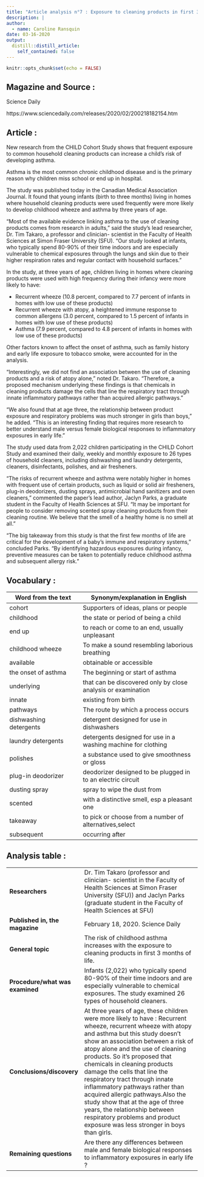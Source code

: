 ```yaml
---
title: "Article analysis n°7 : Exposure to cleaning products in first 3 months of life increases risk of childhood asthma"
description: |
author:
  - name: Caroline Ransquin
date: 03-16-2020
output:
  distill::distill_article:
    self_contained: false
---
```


```r
knitr::opts_chunk$set(echo = FALSE)
```

## Magazine and Source :

Science Daily 

https://www.sciencedaily.com/releases/2020/02/200218182154.htm

## Article :

New research from the CHILD Cohort Study shows that frequent exposure to common household cleaning products can increase a child's risk of developing asthma.

Asthma is the most common chronic childhood disease and is the primary reason why children miss school or end up in hospital.

The study was published today in the Canadian Medical Association Journal. It found that young infants (birth to three months) living in homes where household cleaning products were used frequently were more likely to develop childhood wheeze and asthma by three years of age.

"Most of the available evidence linking asthma to the use of cleaning products comes from research in adults," said the study's lead researcher, Dr. Tim Takaro, a professor and clinician- scientist in the Faculty of Health Sciences at Simon Fraser University (SFU). "Our study looked at infants, who typically spend 80-90% of their time indoors and are especially vulnerable to chemical exposures through the lungs and skin due to their higher respiration rates and regular contact with household surfaces."

In the study, at three years of age, children living in homes where cleaning products were used with high frequency during their infancy were more likely to have:

* Recurrent wheeze (10.8 percent, compared to 7.7 percent of infants in homes with low use of these products)
* Recurrent wheeze with atopy, a heightened immune response to common allergens (3.0 percent, compared to 1.5 percent of infants in homes with low use of these products)
* Asthma (7.9 percent, compared to 4.8 percent of infants in homes with low use of these products)

Other factors known to affect the onset of asthma, such as family history and early life exposure to tobacco smoke, were accounted for in the analysis.

"Interestingly, we did not find an association between the use of cleaning products and a risk of atopy alone," noted Dr. Takaro. "Therefore, a proposed mechanism underlying these findings is that chemicals in cleaning products damage the cells that line the respiratory tract through innate inflammatory pathways rather than acquired allergic pathways."

"We also found that at age three, the relationship between product exposure and respiratory problems was much stronger in girls than boys," he added. "This is an interesting finding that requires more research to better understand male versus female biological responses to inflammatory exposures in early life."

The study used data from 2,022 children participating in the CHILD Cohort Study and examined their daily, weekly and monthly exposure to 26 types of household cleaners, including dishwashing and laundry detergents, cleaners, disinfectants, polishes, and air fresheners.

"The risks of recurrent wheeze and asthma were notably higher in homes with frequent use of certain products, such as liquid or solid air fresheners, plug-in deodorizers, dusting sprays, antimicrobial hand sanitizers and oven cleaners," commented the paper's lead author, Jaclyn Parks, a graduate student in the Faculty of Health Sciences at SFU. "It may be important for people to consider removing scented spray cleaning products from their cleaning routine. We believe that the smell of a healthy home is no smell at all."

"The big takeaway from this study is that the first few months of life are critical for the development of a baby's immune and respiratory systems," concluded Parks. "By identifying hazardous exposures during infancy, preventive measures can be taken to potentially reduce childhood asthma and subsequent allergy risk."

## Vocabulary :

| Word from the text | Synonym/explanation in English |
|--------------------|--------------------------------|
|cohort|Supporters of ideas, plans or people|
|childhood|the state or period of being a child|
|end up|to reach or come to an end, usually unpleasant|
|childhood wheeze|To make a sound resembling laborious breathing|
|available |obtainable or accessible|
|the onset of asthma| The beginning or start of asthma|
|underlying|that can be discovered only by close analysis or examination|
|innate|existing from birth|
|pathways| The route by which a process occurs|
|dishwashing detergents|detergent designed for use in dishwashers|
|laundry detergents|detergents designed for use in a washing machine for clothing|
|polishes|a substance used to give smoothness or gloss|
|plug-in deodorizer|deodorizer designed to be plugged in to an electric circuit|
|dusting spray|spray to wipe the dust from|
|scented|with a distinctive smell, esp a pleasant one|
|takeaway|to pick or choose from a number of alternatives,select|
|subsequent|occurring after|

## Analysis table :

|                                   |                                                                                                                          |
| ----------------------------------| ------------------------------------------------------------------------------------------------------------------------|
|**Researchers**                |Dr. Tim Takaro (professor and clinician- scientist in the Faculty of Health Sciences at Simon Fraser University (SFU)) and Jaclyn Parks (graduate student in the Faculty of Health Sciences at SFU)|
|**Published in, the magazine** |February 18, 2020. Science Daily|
|**General topic**              |The risk of childhood asthma increases with the exposure to cleaning products in first 3 months of life.|
|**Procedure/what was examined**|Infants (2,022) who typically spend 80-90% of their time indoors and are especially vulnerable to chemical exposures. The study examined 26 types of household cleaners.|
|**Conclusions/discovery**      |At three years of age, these children were more likely to have : Recurrent wheeze, recurrent wheeze with atopy and asthma but this study doesn't show an association between a risk of atopy alone and the use of cleaning products. So it's proposed that chemicals in cleaning products damage the cells that line the respiratory tract through innate inflammatory pathways rather than acquired allergic pathways.Also the study show that at the age of three years, the relationship between respiratory problems and product exposure was less stronger in boys than girls.|
|**Remaining questions**        |Are there any differences between male and female biological responses to inflammatory exposures in early life ?|

